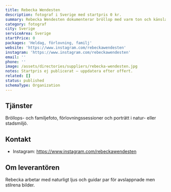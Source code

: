 ```yaml
---
title: Rebecka Wendesten
description: fotograf i Sverige med startpris 0 kr.
summary: Rebecka Wendesten dokumenterar bröllop med varm ton och känsla för detaljer.
category: fotograf
city: Sverige
serviceArea: Sverige
startPrice: 0
packages: 'Heldag, förlovning, familj'
website: 'https://www.instagram.com/rebeckawendesten'
instagram: 'https://www.instagram.com/rebeckawendesten'
email: ''
phone: ''
image: /assets/directories/suppliers/rebecka-wendesten.jpg
notes: Startpris ej publicerat – uppdatera efter offert.
related: []
status: published
schemaType: Organization
---
```


## Tjänster

Bröllops- och familjefoto, förlovningssessioner och porträtt i natur- eller stadsmiljö.

## Kontakt

- Instagram: https://www.instagram.com/rebeckawendesten

## Om leverantören

Rebecka arbetar med naturligt ljus och guidar par för avslappnade men stilrena bilder.
